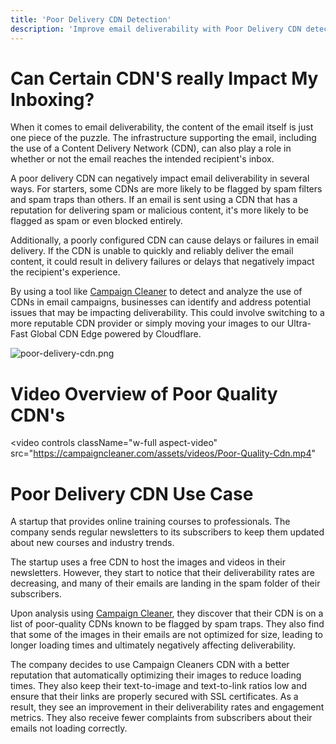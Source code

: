 ```yaml
---
title: 'Poor Delivery CDN Detection'
description: 'Improve email deliverability with Poor Delivery CDN detection. Learn how removing poor CDNs from campaigns can prevent inboxing issues and enhance performance.'
---
```


# Can Certain CDN'S really Impact My Inboxing?
When it comes to email deliverability, the content of the email itself is just one piece of the puzzle. The infrastructure supporting the email, including the use of a Content Delivery Network (CDN), can also play a role in whether or not the email reaches the intended recipient's inbox.

A poor delivery CDN can negatively impact email deliverability in several ways. For starters, some CDNs are more likely to be flagged by spam filters and spam traps than others. If an email is sent using a CDN that has a reputation for delivering spam or malicious content, it's more likely to be flagged as spam or even blocked entirely.

Additionally, a poorly configured CDN can cause delays or failures in email delivery. If the CDN is unable to quickly and reliably deliver the email content, it could result in delivery failures or delays that negatively impact the recipient's experience.

By using a tool like [Campaign Cleaner](https://campaigncleaner.com/) to detect and analyze the use of CDNs in email campaigns, businesses can identify and address potential issues that may be impacting deliverability. This could involve switching to a more reputable CDN provider or simply moving your images to our Ultra-Fast Global CDN Edge powered by Cloudflare.

![poor-delivery-cdn.png](/images/poor-delivery-cdn-3.png)

# Video Overview of Poor Quality CDN's

<video
  controls
  className="w-full aspect-video"
  src="https://campaigncleaner.com/assets/videos/Poor-Quality-Cdn.mp4"
></video>


# Poor Delivery CDN Use Case
<Note>
A startup that provides online training courses to professionals. The company sends regular newsletters to its subscribers to keep them updated about new courses and industry trends.
 
The startup uses a free CDN to host the images and videos in their newsletters. However, they start to notice that their deliverability rates are decreasing, and many of their emails are landing in the spam folder of their subscribers.
 
Upon analysis using [Campaign Cleaner](https://campaigncleaner.com/), they discover that their CDN is on a list of poor-quality CDNs known to be flagged by spam traps. They also find that some of the images in their emails are not optimized for size, leading to longer loading times and ultimately negatively affecting deliverability.
 
The company decides to use Campaign Cleaners CDN with a better reputation that automatically  optimizing their images to reduce loading times. They also keep their text-to-image and text-to-link ratios low and ensure that their links are properly secured with SSL certificates. As a result, they see an improvement in their deliverability rates and engagement metrics. They also receive fewer complaints from subscribers about their emails not loading correctly.
</Note>
